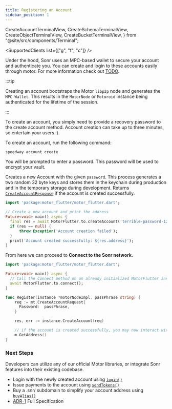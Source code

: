 ```yaml
---
title: Registering an Account
sidebar_position: 1
---
```


  CreateAccountTerminalView,
  CreateSchemaTerminalView,
  CreateObjectTerminalView,
  CreateBucketTerminalView,
} from "@site/src/components/Terminal";

<SupportedClients list={["g", "f", "c"]} />

Under the hood, Sonr uses an MPC-based wallet to secure your account and authenticate
you. You can create and login to these accounts easily through motor. For more information
check out [TODO](#).

:::tip

Creating an account bootstraps the Motor `libp2p` node and generates the `MPC Wallet`. This results in the `MotorNode` or `Motoroid` instance being authenticated for the lifetime of the session.

:::

To create an account, you simply need to provide a recovery password to the create account method. Account creation can take up to three minutes, so entertain your users :).

<Tabs groupId="platform">
    <TabItem value="cli" label="🖥️ CLI" default>
To create an account, run the following command:

```sh
speedway account create
```

<div style={{ maxWidth: 600, marginBottom: 16 }}>
  <CreateAccountTerminalView />
</div>

You will be prompted to enter a password. This password will be used to encrypt your vault.

  </TabItem>
  <TabItem value="flutter" label="🐦 Flutter">

Creates a new Account with the given `password`. This process generates a two random 32 byte keys and stores them in the keychain during production and in the temporary
storage during development. Returns [`CreateAccountResponse`](/protodocs/motor/v1/response.proto#createaccountresponse) if the account is created successfully.

```dart
import 'package:motor_flutter/motor_flutter.dart';

// Create a new account and print the address
Future<void> main() async {
  final res = await MotorFlutter.to.createAccount('terrible-password-123');
  if (res == null) {
      throw Exception('Account creation failed');
  }
  print('Account created successfully: ${res.address}');
}
```

From here we can proceed to **Connect to the Sonr network.**

```dart
import 'package:motor_flutter/motor_flutter.dart';

Future<void> main() async {
  // Call the Connect method on an already initialized MotorFlutter instance
  await MotorFlutter.to.connect();
}
```

  </TabItem>
  <TabItem value="go" label="🐹 Go">

```go
func Register(instance *motorNodeImpl, passPhrase string) {
    req := mt.CreateAccountRequest{
      Password:  passPhrase,
    }

    res, err := instance.CreateAccount(req)

    // if the account is created successfully, you may now interact with the `motor` instance
    m.GetAddress()
}
```

  </TabItem>
</Tabs>

### Next Steps

Developers can utilize any of our official Motor libraries, or integrate Sonr features into their existing codebase.

- Login with the newly created account using [`login()`](/docs/guides/auth/login)
- Issue payments to the account using [`sendTokens()`](/docs/guides/payments/send-tokens)
- Buy a .snr/ subdomain to simplify your account address using [`buyAlias()`](/docs/guides/auth/alias#buy-an-alias)
- [ADR-1](https://github.com/sonr-io/sonr/blob/dev/docs/architecture/1.md) Full Specification
